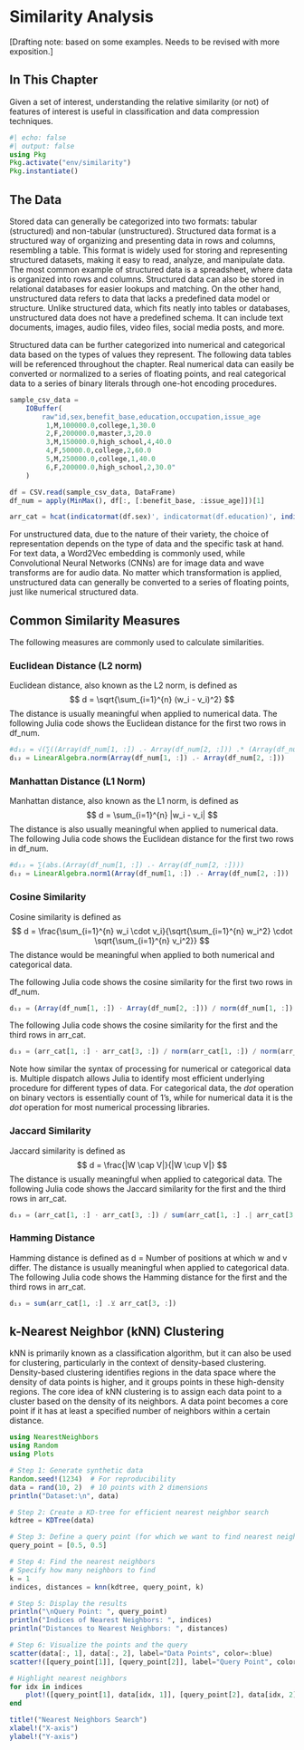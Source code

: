 # Similarity Analysis



[Drafting note: based on some examples. Needs to be revised with more exposition.]

## In This Chapter

Given a set of interest, understanding the relative similarity (or not) of features of interest is useful in classification and data compression techniques.

```{julia}
#| echo: false
#| output: false
using Pkg
Pkg.activate("env/similarity")
Pkg.instantiate()
```

## The Data

Stored data can generally be categorized into two formats: tabular (structured) and non-tabular (unstructured). Structured data format is a structured way of organizing and presenting data in rows and columns, resembling a table. This format is widely used for storing and representing structured datasets, making it easy to read, analyze, and manipulate data. The most common example of structured data is a spreadsheet, where data is organized into rows and columns. Structured data can also be stored in relational databases for easier lookups and matching. On the other hand, unstructured data refers to data that lacks a predefined data model or structure. Unlike structured data, which fits neatly into tables or databases, unstructured data does not have a predefined schema. It can include text documents, images, audio files, video files, social media posts, and more.

Structured data can be further categorized into numerical and categorical data based on the types of values they represent. The following data tables will be referenced throughout the chapter. Real numerical data can easily be converted or normalized to a series of floating points, and real categorical data to a series of binary literals through one-hot encoding procedures.
```{julia}
sample_csv_data =
    IOBuffer(
        raw"id,sex,benefit_base,education,occupation,issue_age
         1,M,100000.0,college,1,30.0
         2,F,200000.0,master,3,20.0
         3,M,150000.0,high_school,4,40.0
         4,F,50000.0,college,2,60.0
         5,M,250000.0,college,1,40.0
         6,F,200000.0,high_school,2,30.0"
    )
```

```{julia}
df = CSV.read(sample_csv_data, DataFrame)
df_num = apply(MinMax(), df[:, [:benefit_base, :issue_age]])[1]
```

```{julia}
arr_cat = hcat(indicatormat(df.sex)', indicatormat(df.education)', indicatormat(df.occupation)')
```

For unstructured data, due to the nature of their variety, the choice of representation depends on the type of data and the specific task at hand. For text data, a Word2Vec embedding is commonly used, while Convolutional Neural Networks (CNNs) are for image data and wave transforms are for audio data. No matter which transformation is applied, unstructured data can generally be converted to a series of floating points, just like numerical structured data.

## Common Similarity Measures

The following measures are commonly used to calculate similarities.

### Euclidean Distance (L2 norm)

Euclidean distance, also known as the L2 norm, is defined as
$$
d = \sqrt{\sum_{i=1}^{n} (w_i - v_i)^2}
$$
The distance is usually meaningful when applied to numerical data. The following Julia code shows the Euclidean distance for the first two rows in df_num.

```{julia}
#d₁₂ = √(∑((Array(df_num[1, :]) .- Array(df_num[2, :])) .* (Array(df_num[1, :]) .- Array(df_num[2, :]))))
d₁₂ = LinearAlgebra.norm(Array(df_num[1, :]) .- Array(df_num[2, :]))
```

### Manhattan Distance (L1 Norm)

Manhattan distance, also known as the L1 norm, is defined as
$$
d = \sum_{i=1}^{n} |w_i - v_i|
$$
The distance is also usually meaningful when applied to numerical data. The following Julia code shows the Euclidean distance for the first two rows in df_num.

```{julia}
#d₁₂ = ∑(abs.(Array(df_num[1, :]) .- Array(df_num[2, :])))
d₁₂ = LinearAlgebra.norm1(Array(df_num[1, :]) .- Array(df_num[2, :]))
```

### Cosine Similarity

Cosine similarity is defined as
$$
d = \frac{\sum_{i=1}^{n} w_i \cdot v_i}{\sqrt{\sum_{i=1}^{n} w_i^2} \cdot \sqrt{\sum_{i=1}^{n} v_i^2}}
$$
The distance would be meaningful when applied to both numerical and categorical data.

The following Julia code shows the cosine similarity for the first two rows in df_num.

```{julia}
d₁₂ = (Array(df_num[1, :]) ⋅ Array(df_num[2, :])) / norm(df_num[1, :]) / norm(df_num[2, :])
```

The following Julia code shows the cosine similarity for the first and the third rows in arr_cat.

```{julia}
d₁₃ = (arr_cat[1, :] ⋅ arr_cat[3, :]) / norm(arr_cat[1, :]) / norm(arr_cat[3, :])
```

Note how similar the syntax of processing for numerical or categorical data is. Multiple dispatch allows Julia to identify most efficient underlying procedure for different types of data. For categorical data, the $dot$ operation on binary vectors is essentially count of 1's, while for numerical data it is the $dot$ operation for most numerical processing libraries.

### Jaccard Similarity

Jaccard similarity is defined as
$$
d = \frac{|W \cap V|}{|W \cup V|}
$$
The distance is usually meaningful when applied to categorical data. The following Julia code shows the Jaccard similarity for the first and the third rows in arr_cat.

```{julia}
d₁₃ = (arr_cat[1, :] ⋅ arr_cat[3, :]) / sum(arr_cat[1, :] .| arr_cat[3, :])
```

### Hamming Distance

Hamming distance is defined as d = Number of positions at which w and v differ. The distance is usually meaningful when applied to categorical data. The following Julia code shows the Hamming distance for the first and the third rows in arr_cat.

```{julia}
d₁₃ = sum(arr_cat[1, :] .⊻ arr_cat[3, :])
```

## k-Nearest Neighbor (kNN) Clustering

kNN is primarily known as a classification algorithm, but it can also be used for clustering, particularly in the context of density-based clustering. Density-based clustering identifies regions in the data space where the density of data points is higher, and it groups points in these high-density regions. The core idea of kNN clustering is to assign each data point to a cluster based on the density of its neighbors. A data point becomes a core point if it has at least a specified number of neighbors within a certain distance.

```{julia}
using NearestNeighbors
using Random
using Plots

# Step 1: Generate synthetic data
Random.seed!(1234)  # For reproducibility
data = rand(10, 2)  # 10 points with 2 dimensions
println("Dataset:\n", data)

# Step 2: Create a KD-tree for efficient nearest neighbor search
kdtree = KDTree(data)

# Step 3: Define a query point (for which we want to find nearest neighbors)
query_point = [0.5, 0.5]

# Step 4: Find the nearest neighbors
# Specify how many neighbors to find
k = 1
indices, distances = knn(kdtree, query_point, k)

# Step 5: Display the results
println("\nQuery Point: ", query_point)
println("Indices of Nearest Neighbors: ", indices)
println("Distances to Nearest Neighbors: ", distances)

# Step 6: Visualize the points and the query
scatter(data[:, 1], data[:, 2], label="Data Points", color=:blue)
scatter!([query_point[1]], [query_point[2]], label="Query Point", color=:red, marker=:cross, markersize=10)

# Highlight nearest neighbors
for idx in indices
    plot!([query_point[1], data[idx, 1]], [query_point[2], data[idx, 2]], color=:black, lw=1, label="")
end

title!("Nearest Neighbors Search")
xlabel!("X-axis")
ylabel!("Y-axis")
```
